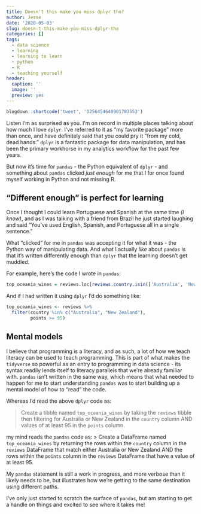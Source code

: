```yaml
---
title: Doesn't this make you miss dplyr tho?
author: Jesse
date: '2020-05-03'
slug: doesn-t-this-make-you-miss-dplyr-tho
categories: []
tags:
  - data science
  - learning
  - learning to learn
  - python
  - R
  - teaching yourself
header:
  caption: ''
  image: ''
  preview: yes
---
```

```r
blogdown::shortcode('tweet', '1256454640901783553')
```

Listen I'm as surprised as you. 
I'm on record in multiple places talking about how much I love `dplyr`. 
I've referred to it as "my favorite package" more than once, and have definitely said that you could pry it "from my cold, dead hands."
`dplyr` is a fantastic package for data manipulation, and has been the primary workhorse in my analytics workflow for the past few years.

But now it's time for `pandas` - the Python equivalent of `dplyr` - and something about `pandas` clicked _just enough_ for me that I for once found myself working in Python and not missing R.

## "Different enough" is perfect for learning
Once I thought I could learn Portuguese and Spanish at the same time _(I know)_, and as I was talking with a friend from Brazil he just started laughing and said "You've used English, Spanish, and Portuguese all in a single sentence."

What "clicked" for me in `pandas` was accepting it for what it was - the Python way of manipulating data.
And what I actually _like_ about `pandas` is that it's written differently enough than `dplyr` that the learning doesn't get muddled.

For example, here's the code I wrote in `pandas`:

```r
top_oceania_wines = reviews.loc[reviews.country.isin(['Australia', 'New Zealand']) & (reviews.points >= 95)]
```

And if I had written it using `dplyr` I'd do something like:

```r
top_oceania_wines <- reviews %>% 
  filter(country %in% c("Australia", "New Zealand"),
         points >= 95)
```

## Mental models
I believe that programming is a literacy, and as such, a lot of how we teach literacy can be used to teach programming.
This is part of what makes the `tidyverse` so powerful as an entry to programming in data science - its syntax readily lends itself to literacy parallels that we're already familiar with.
`pandas` isn't written in the same way, which means that what needed to happen for me to start understanding `pandas` was to start building up a mental model of how to "read" the code. 

Whereas I'd read the above `dplyr` code as:

> Create a tibble named `top_oceania_wines` by taking the `reviews` tibble then filtering for Australia or New Zealand in the `country` column AND values of at least 95 in the `points` column.

my mind reads the `pandas` code as:
> Create a DataFrame named `top_oceania_wines` by returning the rows within the `country` column in the `reviews` DataFrame that match either Australia or New Zealand AND the rows within the `points` column in the `reviews` DataFrame that have a value of at least 95.

My `pandas` statement is still a work in progress, and more verbose than it likely needs to be, but illustrates how we're getting to the same destination using different paths.

I've only just started to scratch the surface of `pandas`, but am starting to get a handle on things and excited to see where it takes me!